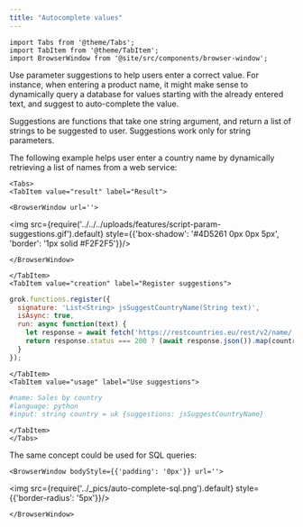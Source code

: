 ```yaml
---
title: "Autocomplete values"
---
```


```mdx-code-block
import Tabs from '@theme/Tabs';
import TabItem from '@theme/TabItem';
import BrowserWindow from '@site/src/components/browser-window';
```


Use parameter suggestions to help users enter a correct value. For instance, when entering a product name, it might make
sense to dynamically query a database for values starting with the already entered text, and suggest to auto-complete
the value.

Suggestions are functions that take one string argument, and return a list of strings to be suggested to user.
Suggestions work only for string parameters.

The following example helps user enter a country name by dynamically retrieving a list of names from a web service:

```mdx-code-block
<Tabs>
<TabItem value="result" label="Result">
```

```mdx-code-block
<BrowserWindow url=''>
```

<img src={require('../../../uploads/features/script-param-suggestions.gif').default} style={{'box-shadow': '#4D5261 0px 0px 5px', 'border': '1px solid #F2F2F5'}}/>

```mdx-code-block
</BrowserWindow>
```

```mdx-code-block
</TabItem>
<TabItem value="creation" label="Register suggestions">
```

```js title="Run this code once"
grok.functions.register({
  signature: 'List<String> jsSuggestCountryName(String text)',
  isAsync: true,
  run: async function(text) {
    let response = await fetch('https://restcountries.eu/rest/v2/name/' + text);
    return response.status === 200 ? (await response.json()).map(country => country['name']) : [];
  }
});
```

```mdx-code-block
</TabItem>
<TabItem value="usage" label="Use suggestions">
```

```python title="https://public.datagrok.ai/scripts"
#name: Sales by country
#language: python
#input: string country = uk {suggestions: jsSuggestCountryName}
```

```mdx-code-block
</TabItem>
</Tabs>
```

The same concept could be used for SQL queries:

```mdx-code-block
<BrowserWindow bodyStyle={{'padding': '0px'}} url=''>
```

<img src={require('../_pics/auto-complete-sql.png').default} style={{'border-radius': '5px'}}/>

```mdx-code-block
</BrowserWindow>
```